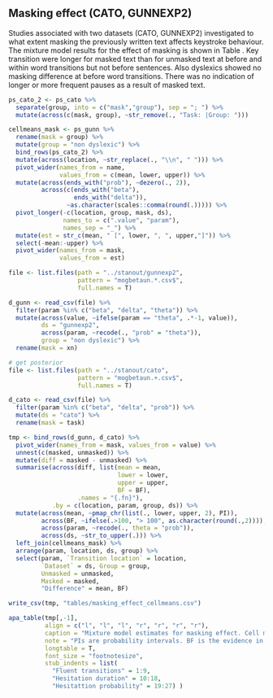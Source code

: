 ## Masking effect (CATO, GUNNEXP2)

Studies associated with two datasets (CATO, GUNNEXP2) investigated to what extent masking the previously written text affects keystroke behaviour. The mixture model results for the effect of masking is shown in Table \ref{tab:maskingeffect}. Key transition were longer for masked text than for unmasked text at before and within word transitions but not before sentences. Also dyslexics showed no masking difference at before word transitions. There was no indication of longer or more frequent pauses as a result of masked text. 

\blandscape
```r
ps_cato_2 <- ps_cato %>% 
  separate(group, into = c("mask","group"), sep = "; ") %>% 
  mutate(across(c(mask, group), ~str_remove(., "Task: |Group: ")))

cellmeans_mask <- ps_gunn %>% 
  rename(mask = group) %>%
  mutate(group = "non dyslexic") %>% 
  bind_rows(ps_cato_2) %>% 
  mutate(across(location, ~str_replace(., "\\n", " "))) %>% 
  pivot_wider(names_from = name, 
              values_from = c(mean, lower, upper)) %>% 
  mutate(across(ends_with("prob"), ~dezero(., 2)),
         across(c(ends_with("beta"),
                  ends_with("delta")), 
                ~as.character(scales::comma(round(.))))) %>% 
  pivot_longer(-c(location, group, mask, ds), 
               names_to = c(".value", "param"),
               names_sep = "_") %>% 
  mutate(est = str_c(mean, " [", lower, ", ", upper,"]")) %>% 
  select(-mean:-upper) %>% 
  pivot_wider(names_from = mask, 
              values_from = est) 

file <- list.files(path = "../stanout/gunnexp2", 
                   pattern = "mogbetaun.*.csv$",
                   full.names = T)

d_gunn <- read_csv(file) %>% 
  filter(param %in% c("beta", "delta", "theta")) %>% 
  mutate(across(value, ~ifelse(param == "theta", .*-1, value)),
         ds = "gunnexp2",
         across(param, ~recode(., "prob" = "theta")),
         group = "non dyslexic") %>% 
  rename(mask = xn)

# get posterior
file <- list.files(path = "../stanout/cato", 
                   pattern = "mogbetaun.+.csv$",
                   full.names = T)

d_cato <- read_csv(file) %>% 
  filter(param %in% c("beta", "delta", "prob")) %>% 
  mutate(ds = "cato") %>% 
  rename(mask = task)

tmp <- bind_rows(d_gunn, d_cato) %>% 
  pivot_wider(names_from = mask, values_from = value) %>% 
  unnest(c(masked, unmasked)) %>% 
  mutate(diff = masked - unmasked) %>% 
  summarise(across(diff, list(mean = mean, 
                              lower = lower, 
                              upper = upper,
                              BF = BF), 
                   .names = "{.fn}"),
            .by = c(location, param, group, ds)) %>% 
  mutate(across(mean, ~pmap_chr(list(., lower, upper, 2), PI)),
         across(BF, ~ifelse(.>100, "> 100", as.character(round(.,2)))),
         across(param, ~recode(., theta = "prob")),
         across(ds, ~str_to_upper(.))) %>% 
  left_join(cellmeans_mask) %>% 
  arrange(param, location, ds, group) %>% 
  select(param, `Transition location` = location,
         `Dataset` = ds, Group = group, 
         Unmasked = unmasked,
         Masked = masked,
         "Difference" = mean, BF)

write_csv(tmp, "tables/masking_effect_cellmeans.csv")

apa_table(tmp[,-1],
          align = c("l", "l", "l", "r", "r", "r", "r"), 
          caption = "Mixture model estimates for masking effect. Cell means are shown for the masked and unmasked writing task in msecs for fluent key-transitions, the slowdown for long transitions and the probability of hesitant transitions. The effect for masking is shown on log scale (for transition durations) and logit scale for probability of hesitant transitions. 95% PIs in brackets.",
          note = "PIs are probability intervals. BF is the evidence in favour of the alternative hypothesis over the null hypothesis.",
          longtable = T,
          font_size = "footnotesize",
          stub_indents = list(
            "Fluent transitions" = 1:9, 
            "Hesitation duration" = 10:18,
            "Hesitattion probability" = 19:27) )

```
\elandscape



